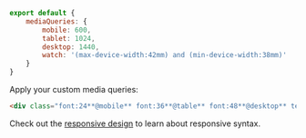 ```js name=master.css.js
export default {
    mediaQueries: {
        mobile: 600,
        tablet: 1024,
        desktop: 1440,
        watch: '(max-device-width:42mm) and (min-device-width:38mm)'
    }
}
```
Apply your custom media queries:
```html
<div class="font:24**@mobile** font:36**@table** font:48**@desktop** text:center**@watch**"></div>
```
Check out the [responsive design](/docs/responsive-design) to learn about responsive syntax.

